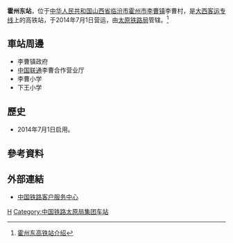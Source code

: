 {{Infobox China railway station
|车站名称 =霍州东站
|图片 = 
|图片介绍 = 
|其他名称 = 
|车站拼音 = Huozhoudong
|英文名称 = Huozhoudong Railway Station
|车站代码 = 
|电报码 = HWV
|拼音码 = HZD
|车站位置 = [[山西省|山西省]][[临汾市|临汾市]][[霍州市|霍州市]][[李曹镇|李曹镇]]李曹村
|坐标 = 
|归属 = [[太原铁路局|太原铁路局]]
|线路 = [[大西客运专线|大西客运专线]]
|车站等级 =[[三等站_(中铁)|三等站]]
|月台数目 = 
|股道数目 = 
}}
'''霍州东站'''，位于[[中华人民共和国|中华人民共和国]][[山西省|山西省]][[临汾市|临汾市]][[霍州市|霍州市]][[李曹镇|李曹镇]]李曹村，是[[大西客运专线|大西客运专线]]上的高铁站，于2014年7月1日营运，由[[太原铁路局|太原铁路局]]管辖。<ref>[http://search.huochepiao.com/huochezhan/jieshao/3944.htm 霍州东高铁站介绍]</ref>
==車站周邊==
* 李曹镇政府
* [[中国联通|中国联通]]李曹合作营业厅
* 李曹小学
* 下王小学

==歷史==
* 2014年7月1日启用。
==參考資料==
{{reflist}}
==外部連結==
* [http://www.12306.cn/mormhweb/ 中国铁路客户服务中心] {{Wayback|url=http://www.12306.cn/mormhweb/ |date=20180205163941 }}

{{China-rail-stub}}
{{大西客运专线}}
[[Category:临汾市铁路车站|H]]
[[Category:中国铁路太原局集团车站|Category:中国铁路太原局集团车站]]